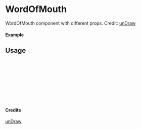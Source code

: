 
<Meta of={WordOfMouth} title="unDraw/WordOfMouth" />

# WordOfMouth

WordOfMouth component with different props.
Credit: [unDraw](https://undraw.co/illustrations)

#### Example

<Canvas of={WordOfMouth.Primary} />

## Usage

```ts
import { WordOfMouth } from "yadl-ui";

const Example = () => {
  return (
      <WordOfMouth />
  );
};

export default Example;
```

#### Credits
[unDraw](https://undraw.co/illustrations)
